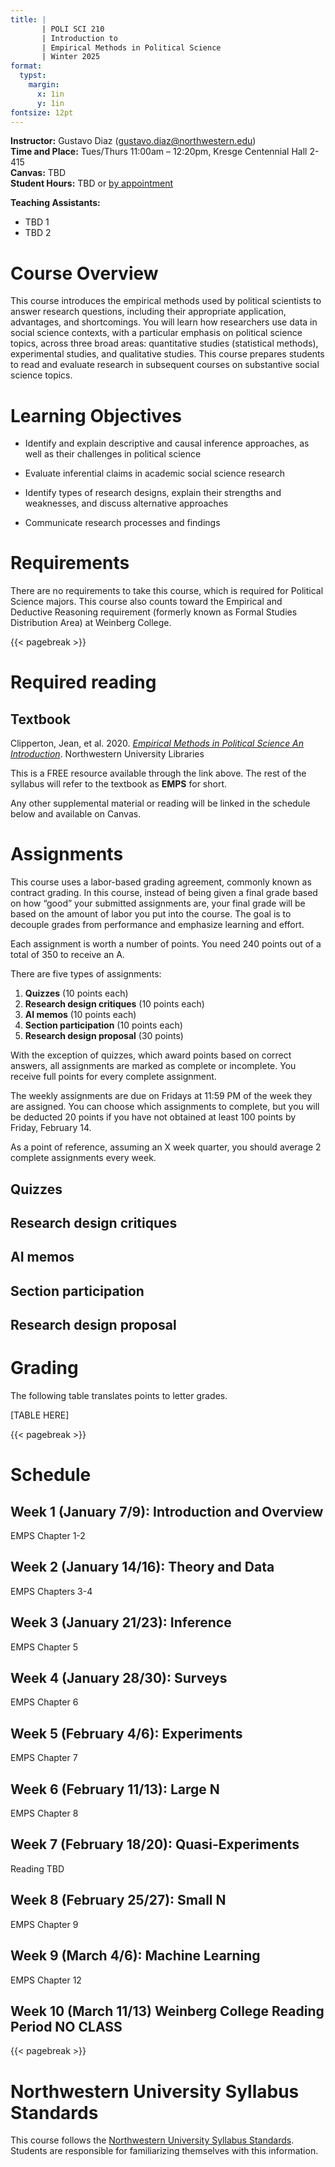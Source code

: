 ```yaml
---
title: |
       | POLI SCI 210
       | Introduction to
       | Empirical Methods in Political Science
       | Winter 2025
format: 
  typst:
    margin:
      x: 1in
      y: 1in
fontsize: 12pt
---
```


```{=typst} 
#show link: set text(blue)
```

<!-- Remember double space for line skip -->
**Instructor:** Gustavo Diaz (<gustavo.diaz@northwestern.edu>)  
**Time and Place:**  Tues/Thurs 11:00am -- 12:20pm, Kresge Centennial Hall 2-415      
**Canvas:** TBD  
**Student Hours:** TBD or [by appointment](https://calendly.com/gustavo-diaz-nu/f24-meetings)

**Teaching Assistants:**

- TBD 1
- TBD 2


 

# Course Overview


This course introduces the empirical methods used by political scientists to answer research questions, including their appropriate application, advantages, and shortcomings. You will learn how researchers use data in social science contexts, with a particular emphasis on political science topics, across three broad areas: quantitative studies (statistical methods), experimental studies, and qualitative studies. This course prepares students to read and evaluate research in subsequent courses on substantive social science topics.

# Learning Objectives

- Identify and explain descriptive and causal inference approaches, as well as their challenges in political science

- Evaluate inferential claims in academic social science research

- Identify types of research designs, explain their strengths and weaknesses, and discuss alternative approaches

- Communicate research processes and findings


# Requirements

There are no requirements to take this course, which is required for Political Science majors. This course also counts toward the Empirical and Deductive Reasoning requirement (formerly known as Formal Studies Distribution Area) at Weinberg College.

{{< pagebreak >}}

# Required reading

::: {.callout-note}
## **Textbook**

Clipperton, Jean, et al. 2020. [*Empirical Methods in Political Science An Introduction*](https://nulib-oer.github.io/empirical-methods-polisci/). Northwestern University Libraries
:::

This is a FREE resource available through the link above. The rest of the syllabus will refer to the textbook as **EMPS** for short.

Any other supplemental material or reading will be linked in the schedule below and available on Canvas. 


# Assignments

This course uses a labor-based grading agreement, commonly known as contract grading. In this course, instead of being given a final grade based on how “good” your submitted assignments are, your final grade will be based on the amount of labor you put into the course. The goal is to decouple grades from performance and emphasize learning and effort.

Each assignment is worth a number of points. You need 240 points out of a total of 350 to receive an A.

There are five types of assignments:

1. **Quizzes** (10 points each)
2. **Research design critiques** (10 points each)
3. **AI memos** (10 points each) 
4. **Section participation** (10 points each)
5. **Research design proposal** (30 points)

With the exception of quizzes, which award points based on correct answers, all assignments are marked as complete or incomplete. You receive full points for every complete assignment.

The weekly assignments are due on Fridays at 11:59 PM of the week they are assigned. You can choose which assignments to complete, but you will be deducted 20 points if you have not obtained at least 100 points by Friday, February 14.

As a point of reference, assuming an X week quarter, you should average 2 complete assignments every week.

## Quizzes

## Research design critiques

## AI memos

## Section participation

## Research design proposal



# Grading

The following table translates points to letter grades.

[TABLE HERE]



{{< pagebreak >}}

# Schedule

## Week 1 (January 7/9): Introduction and Overview

<!-- But maybe not relevant because I want them to focus on the methods -->
<!-- https://calgara.github.io/Pol157_Spring2019/howtoread.pdf -->

EMPS Chapter 1-2


## Week 2 (January 14/16): Theory and Data

EMPS Chapters 3-4

<!-- https://doi.org/10.2307/2393788 -->


## Week 3 (January 21/23): Inference

EMPS Chapter 5

## Week 4 (January 28/30): Surveys

EMPS Chapter 6

<!-- Maybe no need to assign Schwarz, just talk about it? -->
<!-- https://cci.drexel.edu/faculty/sgasson/Readings/Schwarz%20%5B1999%5D%20Self-reports%20-%20How%20the%20questions%20shape%20the%20answers.pdf -->

<!-- https://doi.org/10.1093/ijpor/edz019 -->


## Week 5 (February 4/6): Experiments

EMPS Chapter 7

<!-- https://doi.org/10.1086/693984 -->

<!-- https://doi.org/10.1017/S0003055413000488 -->


## Week 6 (February 11/13): Large N

EMPS Chapter 8


## Week 7 (February 18/20): Quasi-Experiments

Reading TBD


## Week 8 (February 25/27): Small N

EMPS Chapter 9


## Week 9 (March 4/6): Machine Learning

EMPS Chapter 12


## Week 10 (March 11/13) Weinberg College Reading Period NO CLASS



{{< pagebreak >}}

# Northwestern University Syllabus Standards

This course follows the [Northwestern University Syllabus Standards](https://www.registrar.northwestern.edu/registration-graduation/northwestern-university-syllabus-standards.html). Students are responsible for familiarizing themselves with this information.




